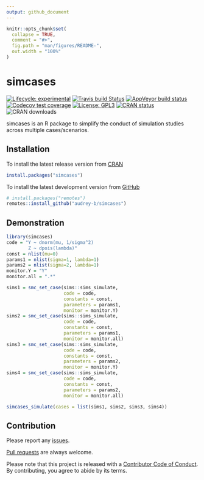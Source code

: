 ```yaml
---
output: github_document
---
```


<!-- README.md is generated from README.Rmd. Please edit that file -->

```r
knitr::opts_chunk$set(
  collapse = TRUE,
  comment = "#>",
  fig.path = "man/figures/README-",
  out.width = "100%"
)
```
# simcases

<!-- badges: start -->
[![Lifecycle: experimental](https://img.shields.io/badge/lifecycle-experimental-orange.svg)](https://www.tidyverse.org/lifecycle/#experimental)
[![Travis build Status](https://www.travis-ci.com/audrey-b/simcases.svg?token=LCuTqqVUfUECxm1xTQLb&branch=master)](https://www.travis-ci.com/audrey-b/simcases)
[![AppVeyor build status](https://ci.appveyor.com/api/projects/status/r36uoa15oab7fofd/branch/master?svg=true)](https://ci.appveyor.com/project/audrey-b/simcases/branch/master)
[![Codecov test coverage](https://codecov.io/gh/audrey-b/simcases/branch/master/graph/badge.svg?token=BsckUvkTy8)](https://codecov.io/gh/audrey-b/simcases)
[![License: GPL3](https://img.shields.io/badge/License-GPL3-blue.svg)](https://www.gnu.org/licenses/gpl-3.0.html)
[![CRAN status](https://www.r-pkg.org/badges/version/simcases)](https://cran.r-project.org/package=simcases)
![CRAN downloads](http://cranlogs.r-pkg.org/badges/simcases)
<!-- badges: end -->

simcases is an R package to simplify the conduct of simulation studies across multiple cases/scenarios.

## Installation

To install the latest release version from [CRAN](https://cran.r-project.org)
```r
install.packages("simcases")
```

To install the latest development version from [GitHub](https://github.com/audrey-b/simcases)
```r
# install.packages("remotes")
remotes::install_github("audrey-b/simcases")
```

## Demonstration
```r
library(simcases)
code = "Y ~ dnorm(mu, 1/sigma^2)
        Z ~ dpois(lambda)"
const = nlist(mu=0)
params1 = nlist(sigma=1, lambda=1)
params2 = nlist(sigma=2, lambda=1)
monitor.Y = "Y"
monitor.all = ".*"

sims1 = smc_set_case(sims::sims_simulate,
                     code = code,
                     constants = const,
                     parameters = params1,
                     monitor = monitor.Y)
sims2 = smc_set_case(sims::sims_simulate,
                     code = code,
                     constants = const,
                     parameters = params1,
                     monitor = monitor.all)
sims3 = smc_set_case(sims::sims_simulate,
                     code = code,
                     constants = const,
                     parameters = params2,
                     monitor = monitor.Y)
sims4 = smc_set_case(sims::sims_simulate,
                     code = code,
                     constants = const,
                     parameters = params2,
                     monitor = monitor.all)

simcases_simulate(cases = list(sims1, sims2, sims3, sims4))
```

## Contribution

Please report any [issues](https://github.com/audrey-b/simcases/issues).

[Pull requests](https://github.com/audrey-b/simcases/pulls) are always welcome.

Please note that this project is released with a [Contributor Code of Conduct](https://github.com/audrey-b/simcases/blob/master/CODE_OF_CONDUCT.md).
By contributing, you agree to abide by its terms.
